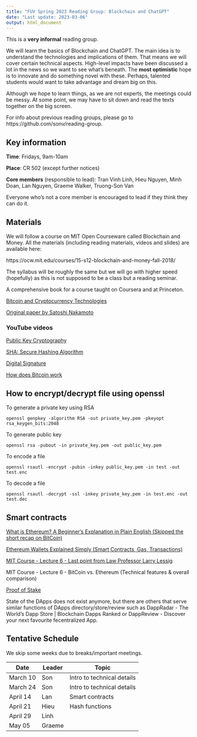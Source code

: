 ```yaml
---
title: "FUV Spring 2023 Reading Group: Blockchain and ChatGPT"
date: "Last update: 2023-03-06"
output: html_document
---
```



This is a **very informal** reading group.

We will learn the basics of Blockchain and ChatGPT.
The main idea is to understand the technologies and implications of them.
That means we will cover certain technical aspects.
High-level impacts have been discussed a lot in the news so we want to see what's
beneath.
The **most optimistic** hope is to innovate and do something novel with these.
Perhaps, talented students would want to take advantage and dream big on this.

Although we hope to learn things, as we are not experts, the meetings could be
messy. At some point, we may have to sit down and read the texts together on the big screen.

For info about previous reading groups, please go to https://github.com/sonv/reading-group.

## Key information

**Time**: Fridays, 9am-10am

**Place**: CR 502 (except further notices)

**Core members** (responsible to lead):  Tran Vinh Linh, Hieu Nguyen, Minh Doan, Lan Nguyen, Graeme Walker, Truong-Son Van

Everyone who's not a core member is encouraged to lead if they think they can 
do it.


## Materials

We will follow a course on MIT Open Courseware called Blockchain and Money.
All the materials (including reading materials, videos and slides) are available here:

https://ocw.mit.edu/courses/15-s12-blockchain-and-money-fall-2018/

The syllabus will be roughly the same but we will go with higher speed (hopefully)
as this is not supposed to be a class but a reading seminar.

A comprehensive book for a course taught on Coursera and at Princeton.

[Bitcoin and Cryptocurrency Technologies](https://bitcoinbook.cs.princeton.edu/)


[Original paper by Satoshi Nakamoto](https://bitcoin.org/bitcoin.pdf)

### YouTube videos

[Public Key Cryptography](https://youtu.be/GSIDS_lvRv4)

[SHA: Secure Hashing Algorithm](https://youtu.be/DMtFhACPnTY)

[Digital Signature](https://youtu.be/s22eJ1eVLTU)

[How does Bitcoin work](https://youtu.be/bBC-nXj3Ng4)


## How to encrypt/decrypt file using openssl

To generate a private key using RSA

    openssl genpkey -algorithm RSA -out private_key.pem -pkeyopt rsa_keygen_bits:2048

To generate public key

    openssl rsa -pubout -in private_key.pem -out public_key.pem

To encode a file

    openssl rsautl -encrypt -pubin -inkey public_key.pem -in test -out test.enc

To decode a file
    
    openssl rsautl -decrypt -ssl -inkey private_key.pem -in test.enc -out test.dec


## Smart contracts

[What is Ethereum? A Beginner's Explanation in Plain English (Skipped the short recap on BitCoin)](https://www.youtube.com/watch?t=85&v=jxLkbJozKbY)

[Ethereum Wallets Explained Simply (Smart Contracts, Gas, Transactions)](https://www.youtube.com/watch?v=qLZ1IoezucE)

[MIT Course - Lecture 6 - Last point from Law Professor Larry Lessig](https://www.youtube.com/watch?v=JPkgJwJHYSc)

MIT Course - Lecture 6 - BitCoin vs. Ethereum (Technical features & overall comparison)

[Proof of Stake](https://www.youtube.com/watch?v=M3EFi_POhps)

State of the DApps does not exist anymore, but there are others that serve similar functions of DApps directory/store/review such as 
DappRadar - The World’s Dapp Store | Blockchain Dapps Ranked or DappReview - Discover your next favourite fecentralized App.


## Tentative Schedule

We skip some weeks due to breaks/important meetings.

| Date     | Leader | Topic                      |
| -------- | ------ | -------------------------- |
| March 10 | Son    | Intro to technical details |
| March 24 | Son    | Intro to technical details |
| April 14  | Lan    | Smart contracts            |
| April 21 | Hieu |   Hash functions                          |
| April 29 | Linh |                            |
| May 05| Graeme|                            |
